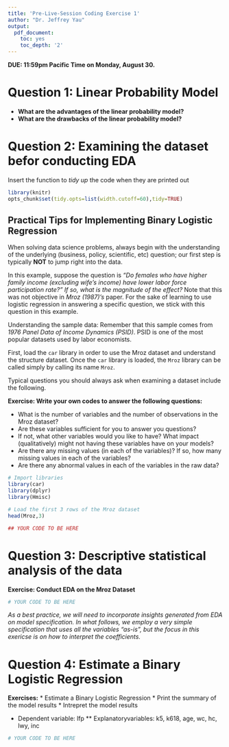 ```yaml
---
title: 'Pre-Live-Session Coding Exercise 1'
author: "Dr. Jeffrey Yau"
output:
  pdf_document:
    toc: yes
    toc_depth: '2'
---
```


**DUE: 11:59pm Pacific Time on Monday, August 30.**

\newpage
# Question 1: Linear Probability Model

* **What are the advantages of the linear probability model?**
* **What are the drawbacks of the linear probability model?**

\newpage
# Question 2: Examining the dataset befor conducting EDA

Insert the function to *tidy up* the code when they are printed out
```r
library(knitr)
opts_chunk$set(tidy.opts=list(width.cutoff=60),tidy=TRUE)
```

## Practical Tips for Implementing Binary Logistic Regression 

When solving data science problems, always begin with the understanding of the underlying (business, policy, scientific, etc) question; our first step is typically **NOT** to jump right into the data.

In this example, suppose the question is *"Do females who have higher family income (excluding wife's income) have lower labor force participation rate?" If so, what is the magnitude of the effect?* Note that this was not objective in *Mroz (1987)'s* paper. For the sake of learning to use logistic regression in answering a specific question, we stick with this question in this example.

Understanding the sample data: Remember that this sample comes from *1976 Panel Data of Income Dynamics (PSID)*. PSID is one of the most popular datasets used by labor economists.

First, load the `car` library in order to use the Mroz dataset and understand the structure dataset. Once the `car` library is loaded, the `Mroz` library can be called simply by calling its name `Mroz`.

Typical questions you should always ask when examining a dataset include the following.

**Exercise: Write your own codes to answer the following questions:**

  - What is the number of variables and the number of observations in the Mroz dataset?
  - Are these variables sufficient for you to answer you questions?
  - If not, what other variables would you like to have? What impact (qualitatively) might not having these variables have on your models?
  - Are there any missing values (in each of the variables)? If so, how many missing values in each of the variables?
  - Are there any abnormal values in each of the variables in the raw data?


```r
# Import libraries
library(car)
library(dplyr)
library(Hmisc)

# Load the first 3 rows of the Mroz dataset
head(Mroz,3)

## YOUR CODE TO BE HERE
```
\newpage
# Question 3: Descriptive statistical analysis of the data

**Exercise: Conduct EDA on the Mroz Dataset**

```r
# YOUR CODE TO BE HERE
```

*As a best practice, we will need to incorporate insights generated from EDA on model specification. In what follows, we employ a very simple specification that uses all the variables "as-is", but the focus in this exericse is on how to interpret the coefficients.*

\newpage
# Question 4: Estimate a Binary Logistic Regression

**Exercises:**
* Estimate a Binary Logistic Regression
* Print the summary of the model results
* Intrepret the model results

* Dependent variable: lfp
** Explanatoryvariables: k5, k618, age, wc, hc, lwy, inc

```r
# YOUR CODE TO BE HERE
```








